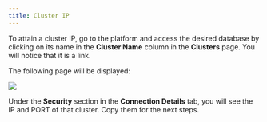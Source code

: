 ---
title: Cluster IP
---

To attain a cluster IP, go to the platform and access the desired database by clicking on its name 
in the **Cluster Name** column in the **Clusters** page. You will notice that it is a link. 

The following page will be displayed:

<Frame caption="Figure 44 Regatta Cluster IP">
  <img src="/images/43.png" />
</Frame>

Under the **Security** section in the **Connection Details** tab, you will see the IP and PORT of that 
cluster. Copy them for the next steps.